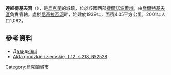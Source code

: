 {{coord|48|56|10|N|25|59|32|E|scale:30000|display=title}}

'''達維德基夫齊'''（{{lang-uk|Давидківці}}），是[[烏克蘭|烏克蘭]]的城鎮，位於該國西部[[捷爾諾波爾州|捷爾諾波爾州]]，由[[喬爾特基夫區|喬爾特基夫區]]負責管轄，處於[[尼奇拉瓦河|尼奇拉瓦河]]畔，始建於1939年，面積4.05平方公里，2001年人口1,082。

==參考資料==
*[http://gska2.rada.gov.ua/pls/z7502/A005?rdat1=11.04.2015&rf7571=31881 Давидківці]{{dead link|date=2018年4月 |bot=InternetArchiveBot |fix-attempted=yes }}
*[http://polona.pl/item/665606/119/ Akta grodzkie i ziemskie, T.12, s.218, №2528]

{{Ukraine-geo-stub}}
[[Category:烏克蘭城市|Category:烏克蘭城市]]